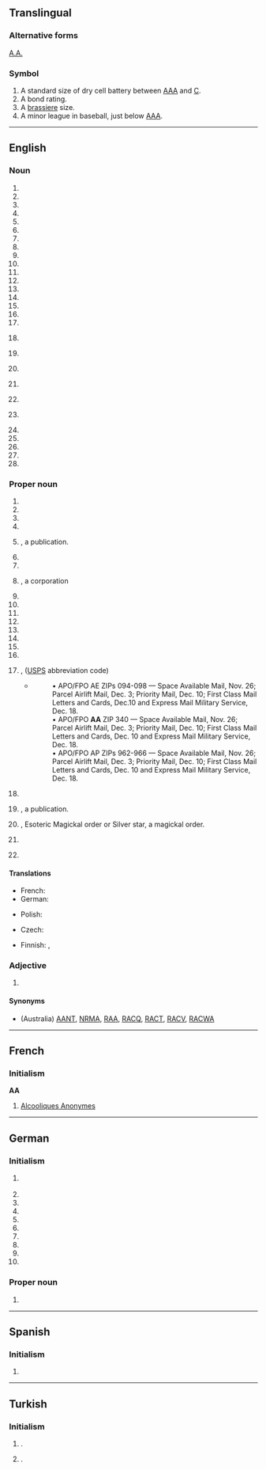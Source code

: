 {{also|Appendix:Variations of "aa"}}
==Translingual==
{{wikipedia}}

===Alternative forms===
{{sense|Astrum Argenteum}} [[A.A.]]

===Symbol===
{{head|mul|symbol}}

# A standard size of dry cell battery between [[AAA]] and [[C]].
# A bond rating.
# A [[brassiere]] size.
# A minor league in baseball, just below [[AAA]].

----

==English==

===Noun===
{{en-noun}}

# {{initialism of|affirmative action|lang=en}}
# {{initialism of|African-American|lang=en}}
# {{initialism of|air armament|lang=en}}
# {{initialism of|air attaché|lang=en}}
# {{initialism of|aircraft apprentice|lang=en}}
# {{initialism of|aircraft artificer|lang=en}}
# {{initialism of|anti-aicraft|lang=en}}
# {{initialism of|airman apprentice|lang=en}}
# {{initialism of|absolute alcohol|lang=en}}
# {{initialism of|absolute altitude|lang=en}}
# {{initialism of|achievement age|lang=en}}
# {{initialism of|acting appointment|lang=en}}
# {{initialism of|administrative assistant|lang=en}}
# {{initialism of|adoption agency|lang=en}}
# {{initialism of|armament artificer|lang=en}}
# {{initialism of|athletic association|lang=en}}
# {{initialism of|author's alteration|lang=en}}
# {{lb|en|military}} {{initialism of|avenue of approach|lang=en}}
# {{initialism of|aviation annex|lang=en}}
# {{lb|en|chemistry}} {{initialism of|amino acid|lang=en}}
# {{lb|en|chemistry}} {{initialism of|aminoacyl|lang=en}}
# {{initialism of|Asian-African|lang=en}}
# {{lb|en|military}} {{initialism of|assembly area|lang=en}}
# {{initialism of|assistant adjutant|lang=en}}
# {{initialism of|Associate of arts|lang=en}}
# {{initialism of|appropriate authority|lang=en}}
# {{initialism of|approximate absolute|lang=en}}
# {{initialism of|arithmetic average|lang=en}}

===Proper noun===
{{en-proper noun}}

# {{initialism of|Academy Awards|lang=en}}
# {{initialism of|Addicts Anonymous|lang=en}}
# {{initialism of|Al Ain|lang=en}}
# {{initialism of|Aerolineas Argentinas|lang=en}}
# {{initialism of|Air Almanac|nodot=1|lang=en}}, a publication.
# {{initialism of|Airports Authority of India|lang=en}}
# {{initialism of|Alcoholics Anonymous|lang=en}}
# {{initialism of|Aluminum America|lang=en}}, a corporation
# {{initialism of|Aluminum Assoication|lang=en}}
# {{initialism of|Alzheimer's Association|lang=en}}
# {{initialism of|American Airlines|lang=en}}
# {{initialism of|American Anthropologist|lang=en}}
# {{initialism of|American Association|lang=en}}
# {{initialism of|Ann Arbor Railroad|lang=en}}
# {{initialism of|Ansett Airways|lang=en}}
# {{initialism of|Arlington Annex|lang=en}}
# {{initialism of|Armed Forces in the Americas|lang=en}}, ([[USPS]] abbreviation code)
#* {{quote-journal|title=Shipping to soldiers for the holidays|work=Stuttgart (Arkansas) Daily Leader|author=Bill Shrum|date=October 29, 2010}}
#*: • APO/FPO AE ZIPs 094-098 — Space Available Mail, Nov. 26; Parcel Airlift Mail, Dec. 3; Priority Mail, Dec. 10; First Class Mail Letters and Cards, Dec.10 and Express Mail Military Service, Dec. 18.
#*: • APO/FPO '''AA''' ZIP 340 — Space Available Mail, Nov. 26; Parcel Airlift Mail, Dec. 3; Priority Mail, Dec. 10; First Class Mail Letters and Cards, Dec. 10 and Express Mail Military Service, Dec. 18.
#*: • APO/FPO AP ZIPs 962-966 — Space Available Mail, Nov. 26; Parcel Airlift Mail, Dec. 3; Priority Mail, Dec. 10; First Class Mail Letters and Cards, Dec. 10 and Express Mail Military Service, Dec. 18.
# {{initialism of|Army Act|lang=en}}
# {{initialism of|Astronautica Acta|nodot=1|lang=en}}, a publication.
# {{initialism of|Astrum Argenteum|lang=en}}, Esoteric Magickal order or Silver star, a magickal order.
# {{lb|en|UK}} {{initialism of|The Automobile Association|lang=en}}
# {{lb|en|dated|Russia}} {{initialism of|aviatsionnaya Armiya|lang=en}}

====Translations====
{{trans-top|Alcoholics Anonymous}}
* French: {{t+|fr|AA|m-p}}
* German: {{t+|de|AA|p}}
{{trans-mid}}
* Polish: {{t+|pl|AA|n}}
{{trans-bottom}}

{{trans-top|American Airlines}}
{{trans-mid}}
{{trans-bottom}}

{{trans-top|Esoteric Magickal order Astrum Argenteum, or Silver star, a magickal order}}
{{trans-mid}}
{{trans-bottom}}

{{trans-top|Antiaircraft}}
* Czech: {{t+|cs|PL}}
{{trans-mid}}
* Finnish: {{t+|fi|IT}}, {{t+|fi|it}}
{{trans-bottom}}

{{trans-top|Alzheimer's Association}}
{{trans-mid}}
{{trans-bottom}}

{{trans-top|Armed Forces Americas}}
{{trans-mid}}
{{trans-bottom}}

{{trans-top|Affirmative Action}}
{{trans-mid}}
{{trans-bottom}}

{{trans-top|African-American}}
{{trans-mid}}
{{trans-bottom}}

===Adjective===
{{en-adj|-}}

# {{initialism of|anti-aircraft|lang=en}}

====Synonyms====
* {{sense|Automobile Association}} (Australia) [[AANT]], [[NRMA]], [[RAA]], [[RACQ]], [[RACT]], [[RACV]], [[RACWA]]

----

==French==

===Initialism===
'''AA''' {{g|m-p}}

# {{lb|fr|plurale tantum}} [[Alcooliques Anonymes]]

----

==German==

===Initialism===
{{rfc-header|Initialism}}
{{de-initialism}}

# {{initialism of|Anonyme Alkoholiker|lang=de}} {{gloss|Alcoholics Anonymous}}
# {{initialism of|Arbeitsamt|lang=de}}
# {{initialism of|Arbeitsanteil|lang=de}}
# {{initialism of|Arbeitsanweisung|lang=de}}
# {{initialism of|Arbeitsausschuss|lang=de}}
# {{initialism of|Assistenzarzt|lang=de}}
# {{initialism of|Aufgabeart|lang=de}}
# {{initialism of|Ausbildungsabteilung|lang=de}}
# {{initialism of|Auslandsabteilung|lang=de}}
# {{initialism of|Auswärtiges Amt|lang=de}}

===Proper noun===
{{head|de|proper noun|g=f}}

# {{initialism of|American Airlines|lang=de}}

----

==Spanish==

===Initialism===
{{head|es|initialism}}

# {{initialism of|Alcohólicos Anónimos|lang=es}}

----

==Turkish==

===Initialism===
{{rfc-header|Initialism}}
{{tr-initialism}}

# {{initialism of|Anadolu Ajansı|lang=tr|nodot=1}} {{gloss|Anadolu Agency}}.
# {{initialism of|Adsız Alkolikler|lang=tr|nodot=1}} {{gloss|Alcoholics Anonymous}}.